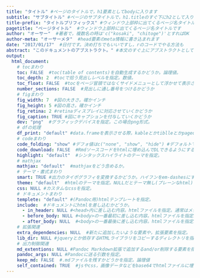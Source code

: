 ```yaml
---
title: "タイトル" #ページのタイトルで，h1要素としてbodyに入ります
subtitle: "サブタイトル" #ページのサブタイトルで，h1.titleのすぐ下にh2として入ります
title-prefix: "タイトルプリフィックス" #ウィンドウ上部枠に出てくるページ名タイトルの前に入ってきます
pagetitle: "ページタイトル"  #ウィンドウ上部枠に出てくるページ名タイトルです
author: "オーサー"  #著者で，複数名の時は'c("kosaki", "chitoge")'とすればOK
author-meta: "オーサーメタ"  #head要素のmeta情報に書き込まれます
date: "2017/01/17"  #日付です。決め打ちでもいいですし，rのコードでやる方法も
abstract: "このドキュメントのアブストラクト。" #本文のすぐ上にアブストラクトとして差し込まれます
output:
  html_document:
    # tocまわり
    toc: FALSE  #toc(table of contents)を自動生成するかどうか。論理値。
    toc_depth: 2  #tocで拾う見出しレベルを指定。数値。
    toc_float: FALSE  #tocをページ冒頭ではなくサイドメニューとして浮かせて表示させるかどうか
    number_sections: FALSE  #見出しに通し番号をつけるかどうか
    # figまわり
    fig_width: 7  #図の大きさ。確かインチ
    fig_height: 5 #図の高さ。確かインチ
    fig_retina: 2 #retinaディスプレイに対応させていくかどうか
    fig_caption: TRUE #図にキャプションを付与していくかどうか
    dev: "png"  #グラフィックデバイスを指定。この場合png形式。
    # dfの処理
    df_print: "default" #data.frameを表示させる際，kableとかtiblleとかpagedを指定。
    # codeまわり
    code_folding: "show" #デフォ値はc("none", "show", "hide") #デフォルトでRコード部分を表示させるかどうか。
    code_download: FALSE  #Rmdソースコードをhtmlに埋め込んでDLできるようにするかどうか。論理値。
    highlight: "default"  #シンタックスハイライトのテーマを指定。
    # mathjax
    mathjax: "default"  #mathjaxをどう含めるか。
    # テーマ・書式まわり
    smart: TRUE #出力のタイポグラフィを変換するかどうか。ハイフンをem-dashesにするかなど。論理値。
    theme: "default"  #htmlのテーマを指定。NULLだとテーマ無し(プレーンなhtml)になる。
    css: NULL #カスタムなcssを指定。
    # ドキュメントまわり
    templete: "default" #(Pandoc用)htmlテンプレートを指定。
    include:  #ドキュメントにhtmlを差し込むかどうか。
      - in_header: NULL #<head>内に差し込む内容。htmlファイルを指定。通常はメタデータやjsコードなど
      - before_body: NULL #<body>の一番最初に差し込む内容。htmlファイルを指定。通常はheader的な要素など
      - after_body: NULL  #<body>の一番最後に差し込む内容。htmlファイルを指定。通常はfooter的な要素など
    # 拡張関連
    extra_dependencies: NULL  #新たに追加したいような要素や，拡張要素を指定。
    lib_dir: NULL #jqueryとか依存するHTMLライブラリをコピーするディレクトリを指定。デフォは(ファイル名)_filesってディレクトリへ。
    # 出力制御関連
    md_extentions: NULL #Pandoc Markdown拡張で追加するand/or削除する要素を指定
    pandoc_args: NULL #Pandocに送る引数を指定。
    keep_md: FALSE  #.mdファイルを残すかどうかを指定。論理値
    self_contained: TRUE  #jsやcss，画像データなどをbase64でhtmlファイルに埋め込み，単一ファイルにするかどうかを指定。論理値
---
```


